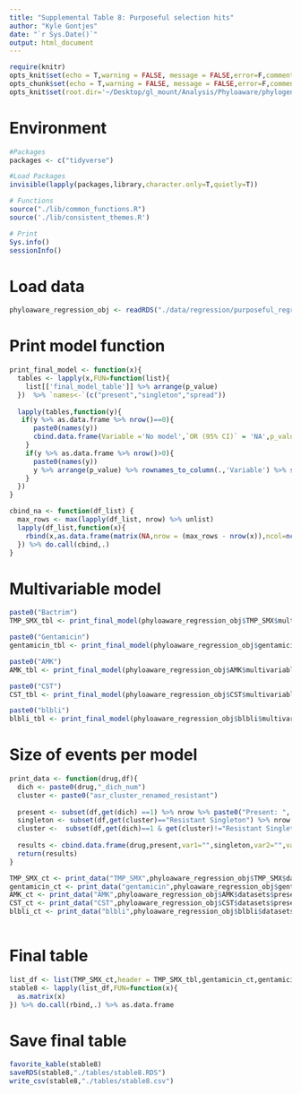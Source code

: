 ```yaml
---
title: "Supplemental Table 8: Purposeful selection hits"
author: "Kyle Gontjes"
date: "`r Sys.Date()`"
output: html_document
---
```

```r
require(knitr)
opts_knit$set(echo = T,warning = FALSE, message = FALSE,error=F,comment=NA) 
opts_chunk$set(echo = T,warning = FALSE, message = FALSE,error=F,comment=NA)
opts_knit$set(root.dir='~/Desktop/gl_mount/Analysis/Phyloaware/phylogenetic-resistance-ms/')
```

# Environment
```r
#Packages
packages <- c("tidyverse")   

#Load Packages
invisible(lapply(packages,library,character.only=T,quietly=T)) 

# Functions
source("./lib/common_functions.R")
source('./lib/consistent_themes.R')

# Print
Sys.info()
sessionInfo() 
``` 

# Load data
```r
phyloaware_regression_obj <- readRDS("./data/regression/purposeful_regression_results.RDS")
```

# Print model function
```r
print_final_model <- function(x){
  tables <- lapply(x,FUN=function(list){
    list[['final_model_table']] %>% arrange(p_value)
  })  %>% `names<-`(c("present","singleton","spread")) 
  
  lapply(tables,function(y){
   if(y %>% as.data.frame %>% nrow()==0){
      paste0(names(y))
      cbind.data.frame(Variable ='No model',`OR (95% CI)` = 'NA',p_value ='NA')
    } 
    if(y %>% as.data.frame %>% nrow()>0){
      paste0(names(y))
      y %>% arrange(p_value) %>% rownames_to_column(.,'Variable') %>% select("Variable","OR (95% CI)","p_value")
    } 
  })
}

cbind_na <- function(df_list) { 
  max_rows <- max(lapply(df_list, nrow) %>% unlist) 
  lapply(df_list,function(x){
    rbind(x,as.data.frame(matrix(NA,nrow = (max_rows - nrow(x)),ncol=ncol(x))) %>% mutate_all(as.character) %>% `colnames<-`(c("Variable","OR (95% CI)","p_value")))
  }) %>% do.call(cbind,.)
}
```

#  Multivariable model
```r
paste0("Bactrim")
TMP_SMX_tbl <- print_final_model(phyloaware_regression_obj$TMP_SMX$multivariable)  %>% cbind_na

paste0("Gentamicin")
gentamicin_tbl <- print_final_model(phyloaware_regression_obj$gentamicin$multivariable)  %>% cbind_na

paste0("AMK")
AMK_tbl <- print_final_model(phyloaware_regression_obj$AMK$multivariable)  %>% cbind_na

paste0("CST")
CST_tbl <- print_final_model(phyloaware_regression_obj$CST$multivariable)   %>% cbind_na

paste0("blbli")
blbli_tbl <- print_final_model(phyloaware_regression_obj$blbli$multivariable)  %>% cbind_na
```
 

# Size of events per model
```r
print_data <- function(drug,df){
  dich <- paste0(drug,"_dich_num")
  cluster <- paste0("asr_cluster_renamed_resistant")  
  
  present <- subset(df,get(dich) ==1) %>% nrow %>% paste0("Present: ",.) 
  singleton <- subset(df,get(cluster)=="Resistant Singleton") %>% nrow  %>% paste0("Singleton: ",.)
  cluster <-  subset(df,get(dich)==1 & get(cluster)!="Resistant Singleton") %>% nrow  %>% paste0("Cluster: ",.)
  
  results <- cbind.data.frame(drug,present,var1="",singleton,var2="",var3="",cluster,var6="",var5="")
  return(results)
}

TMP_SMX_ct <- print_data("TMP_SMX",phyloaware_regression_obj$TMP_SMX$datasets$present)
gentamicin_ct <- print_data("gentamicin",phyloaware_regression_obj$gentamicin$datasets$present)
AMK_ct <- print_data("AMK",phyloaware_regression_obj$AMK$datasets$present)
CST_ct <- print_data("CST",phyloaware_regression_obj$CST$datasets$present)
blbli_ct <- print_data("blbli",phyloaware_regression_obj$blbli$datasets$present)
 
```

# Final table
```r
list_df <- list(TMP_SMX_ct,header = TMP_SMX_tbl,gentamicin_ct,gentamicin_tbl,AMK_ct,AMK_tbl,CST_ct,CST_tbl,blbli_ct,blbli_tbl)
stable8 <- lapply(list_df,FUN=function(x){
  as.matrix(x)
}) %>% do.call(rbind,.) %>% as.data.frame  
```

# Save final table
```r
favorite_kable(stable8)
saveRDS(stable8,"./tables/stable8.RDS")
write_csv(stable8,"./tables/stable8.csv")
```
